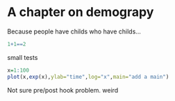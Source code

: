 # A chapter on demograpy

Because people have childs who have childs...

```r
1+1==2
```

small tests

```r
x=1:100
plot(x,exp(x),ylab="time",log="x",main="add a main")
```

Not sure pre/post hook problem. weird
